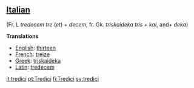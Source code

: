 ==[[Italian]]== (Fr. L ''tredecem'' ''tre'' (''et'') + ''decem'', fr. Gk. ''triskaideka'' ''tris'' + ''kai'', and+ ''deka'')

'''Translations'''

*[[English]]: [[thirteen]]
*[[French]]: [[treize]]
*[[Greek]]: [[triskaideka]]
*[[Latin]]: [[tredecem]]

[[it:tredici]]
[[pt:Tredici]]
[[fi:Tredici]]
[[sv:tredici]]